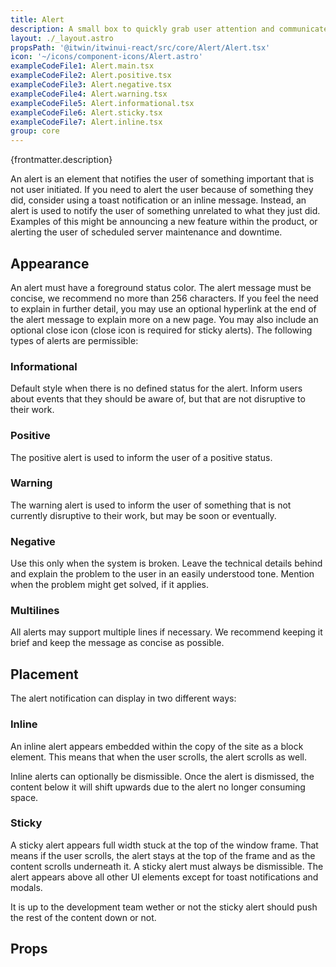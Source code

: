 ```yaml
---
title: Alert
description: A small box to quickly grab user attention and communicate a brief message
layout: ./_layout.astro
propsPath: '@itwin/itwinui-react/src/core/Alert/Alert.tsx'
icon: '~/icons/component-icons/Alert.astro'
exampleCodeFile1: Alert.main.tsx
exampleCodeFile2: Alert.positive.tsx
exampleCodeFile3: Alert.negative.tsx
exampleCodeFile4: Alert.warning.tsx
exampleCodeFile5: Alert.informational.tsx
exampleCodeFile6: Alert.sticky.tsx
exampleCodeFile7: Alert.inline.tsx
group: core
---
```



<p>{frontmatter.description}</p>

<LiveExample src={frontmatter.exampleCodeFile1} />

An alert is an element that notifies the user of something important that is not user initiated. If you need to alert the user because of something they did, consider using a toast notification or an inline message. Instead, an alert is used to notify the user of something unrelated to what they just did. Examples of this might be announcing a new feature within the product, or alerting the user of scheduled server maintenance and downtime.

## Appearance

An alert must have a foreground status color. The alert message must be concise, we recommend no more than 256 characters. If you feel the need to explain in further detail, you may use an optional hyperlink at the end of the alert message to explain more on a new page. You may also include an optional close icon (close icon is required for sticky alerts). The following types of alerts are permissible:

### Informational

<LiveExample src={frontmatter.exampleCodeFile5} />

Default style when there is no defined status for the alert. Inform users about events that they should be aware of, but that are not disruptive to their work.

### Positive

<LiveExample src={frontmatter.exampleCodeFile2} />

The positive alert is used to inform the user of a positive status.

### Warning

<LiveExample src={frontmatter.exampleCodeFile4} />

The warning alert is used to inform the user of something that is not currently disruptive to their work, but may be soon or eventually.

### Negative

<LiveExample src={frontmatter.exampleCodeFile3} />

Use this only when the system is broken. Leave the technical details behind and explain the problem to the user in an easily understood tone. Mention when the problem might get solved, if it applies.

### Multilines

All alerts may support multiple lines if necessary. We recommend keeping it brief and keep the message as concise as possible.

## Placement

The alert notification can display in two different ways:

### Inline

<LiveExample src={frontmatter.exampleCodeFile7} />

An inline alert appears embedded within the copy of the site as a block element. This means that when the user scrolls, the alert scrolls as well.

Inline alerts can optionally be dismissible. Once the alert is dismissed, the content below it will shift upwards due to the alert no longer consuming space.

### Sticky

<LiveExample src={frontmatter.exampleCodeFile6} />

A sticky alert appears full width stuck at the top of the window frame. That means if the user scrolls, the alert stays at the top of the frame and as the content scrolls underneath it. A sticky alert must always be dismissible. The alert appears above all other UI elements except for toast notifications and modals.

It is up to the development team wether or not the sticky alert should push the rest of the content down or not.

## Props

<PropsTable path={frontmatter.propsPath} />

